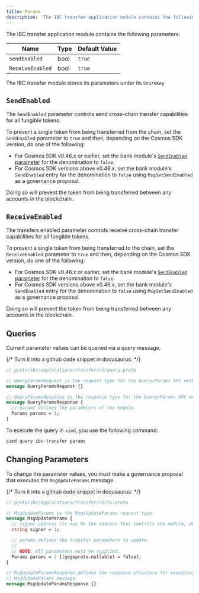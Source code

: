 ```yaml
---
title: Params
description: 'The IBC transfer application module contains the following parameters:'
---
```


The IBC transfer application module contains the following parameters:

| Name             | Type | Default Value |
| ---------------- | ---- | ------------- |
| `SendEnabled`    | bool | `true`        |
| `ReceiveEnabled` | bool | `true`        |

The IBC transfer module stores its parameters under its `StoreKey`

## `SendEnabled`

The `SendEnabled` parameter controls send cross-chain transfer capabilities for all fungible tokens.

To prevent a single token from being transferred from the chain, set the `SendEnabled` parameter to `true` and then, depending on the Cosmos SDK version, do one of the following:

* For Cosmos SDK v0.46.x or earlier, set the bank module's [`SendEnabled` parameter](https://github.com/cosmos/cosmos-sdk/blob/release/v0.46.x/x/bank/spec/05_params.md#sendenabled) for the denomination to `false`.
* For Cosmos SDK versions above v0.46.x, set the bank module's `SendEnabled` entry for the denomination to `false` using `MsgSetSendEnabled` as a governance proposal.

<Warning>
Doing so will prevent the token from being transferred between any accounts in the blockchain.
</Warning>

## `ReceiveEnabled`

The transfers enabled parameter controls receive cross-chain transfer capabilities for all fungible tokens.

To prevent a single token from being transferred to the chain, set the `ReceiveEnabled` parameter to `true` and then, depending on the Cosmos SDK version, do one of the following:

* For Cosmos SDK v0.46.x or earlier, set the bank module's [`SendEnabled` parameter](https://github.com/cosmos/cosmos-sdk/blob/release/v0.46.x/x/bank/spec/05_params.md#sendenabled) for the denomination to `false`.
* For Cosmos SDK versions above v0.46.x, set the bank module's `SendEnabled` entry for the denomination to `false` using `MsgSetSendEnabled` as a governance proposal.

<Warning>
Doing so will prevent the token from being transferred between any accounts in the blockchain.
</Warning>

## Queries

Current parameter values can be queried via a query message.

{/* Turn it into a github code snippet in docusaurus: */}

```protobuf
// proto/ibc/applications/transfer/v1/query.proto

// QueryParamsRequest is the request type for the Query/Params RPC method.
message QueryParamsRequest {}

// QueryParamsResponse is the response type for the Query/Params RPC method.
message QueryParamsResponse {
  // params defines the parameters of the module.
  Params params = 1;
}
```

To execute the query in `simd`, you use the following command:

```bash
simd query ibc-transfer params
```

## Changing Parameters

To change the parameter values, you must make a governance proposal that executes the `MsgUpdateParams` message.

{/* Turn it into a github code snippet in docusaurus: */}

```protobuf expandable
// proto/ibc/applications/transfer/v1/tx.proto

// MsgUpdateParams is the Msg/UpdateParams request type.
message MsgUpdateParams {
  // signer address (it may be the address that controls the module, which defaults to x/gov unless overwritten).
  string signer = 1;

  // params defines the transfer parameters to update.
  //
  // NOTE: All parameters must be supplied.
  Params params = 2 [(gogoproto.nullable) = false];
}

// MsgUpdateParamsResponse defines the response structure for executing a
// MsgUpdateParams message.
message MsgUpdateParamsResponse {}
```
